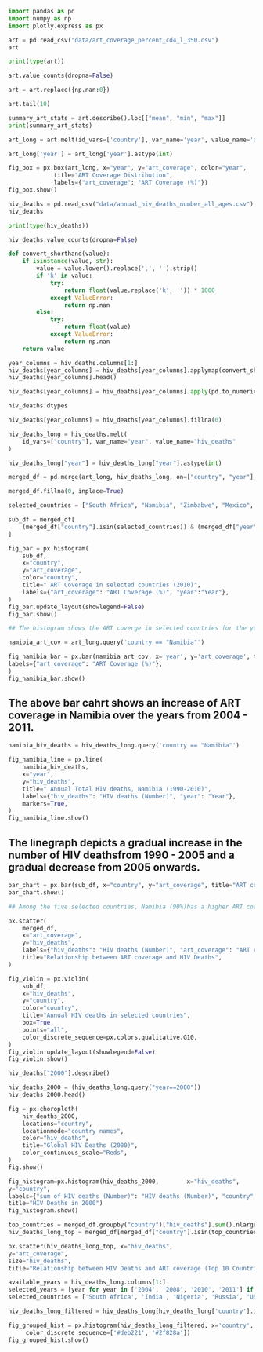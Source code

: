 

```python
import pandas as pd
import numpy as np
import plotly.express as px
```


```python
art = pd.read_csv("data/art_coverage_percent_cd4_l_350.csv")
art
```

```python
print(type(art))
```

```python
art.value_counts(dropna=False)
```

```python
art = art.replace({np.nan:0})
```

```python
art.tail(10)
```

```python
summary_art_stats = art.describe().loc[["mean", "min", "max"]]
print(summary_art_stats)
```


```python
art_long = art.melt(id_vars=['country'], var_name='year', value_name='art_coverage')
```

```python
art_long['year'] = art_long['year'].astype(int)
```

```python
fig_box = px.box(art_long, x="year", y="art_coverage", color="year",
             title="ART Coverage Distribution",
             labels={"art_coverage": "ART Coverage (%)"})
fig_box.show()
```

          
```python
hiv_deaths = pd.read_csv("data/annual_hiv_deaths_number_all_ages.csv")
hiv_deaths
```

```python
print(type(hiv_deaths))
```

```python
hiv_deaths.value_counts(dropna=False)
```

```python
def convert_shorthand(value):
    if isinstance(value, str):
        value = value.lower().replace(',', '').strip()
        if 'k' in value:
            try:
                return float(value.replace('k', '')) * 1000
            except ValueError:
                return np.nan
        else:
            try:
                return float(value)
            except ValueError:
                return np.nan
    return value
   ```

```python
year_columns = hiv_deaths.columns[1:]
hiv_deaths[year_columns] = hiv_deaths[year_columns].applymap(convert_shorthand)
hiv_deaths[year_columns].head()
```

```python
hiv_deaths[year_columns] = hiv_deaths[year_columns].apply(pd.to_numeric, errors='coerce')
```

```python
hiv_deaths.dtypes
```

```python
hiv_deaths[year_columns] = hiv_deaths[year_columns].fillna(0)
```

```python
hiv_deaths_long = hiv_deaths.melt(
    id_vars=["country"], var_name="year", value_name="hiv_deaths"
)
```

```python
hiv_deaths_long["year"] = hiv_deaths_long["year"].astype(int)
```

```python
merged_df = pd.merge(art_long, hiv_deaths_long, on=["country", "year"], how="inner")
```


```python
merged_df.fillna(0, inplace=True)
```

```python
selected_countries = ["South Africa", "Namibia", "Zimbabwe", "Mexico", "Nigeria"]
```

```python
sub_df = merged_df[
    (merged_df["country"].isin(selected_countries)) & (merged_df["year"] == 2010)
]
```

```python
fig_bar = px.histogram(
    sub_df,
    x="country",
    y="art_coverage",
    color="country",
    title=" ART Coverage in selected countries (2010)",
    labels={"art_coverage": "ART Coverage (%)", "year":"Year"},
)
fig_bar.update_layout(showlegend=False)
fig_bar.show()

## The histogram shows the ART coverge in selected countries for the year 2010, with Namibia having the highest coverage while Nigeria is the least with only about 30% coverage.
```
```python
namibia_art_cov = art_long.query('country == "Namibia"')
```

```python
fig_namibia_bar = px.bar(namibia_art_cov, x='year', y='art_coverage', title=" ART Coverage in Namibia per year",
labels={"art_coverage": "ART Coverage (%)"},
)
fig_namibia_bar.show()
```
## The above bar cahrt shows an increase of ART coverage in Namibia over the years from 2004 - 2011.

```python
namibia_hiv_deaths = hiv_deaths_long.query('country == "Namibia"')
```

```python
fig_namibia_line = px.line(
    namibia_hiv_deaths,
    x="year",
    y="hiv_deaths",
    title=" Annual Total HIV deaths, Namibia (1990-2010)",
    labels={"hiv_deaths": "HIV deaths (Number)", "year": "Year"},
    markers=True,
)
fig_namibia_line.show()
```
## The linegraph depicts a gradual increase in the number of HIV deathsfrom 1990 - 2005 and a gradual decrease from 2005 onwards.



```python
bar_chart = px.bar(sub_df, x="country", y="art_coverage", title="ART coverage in different countries (2010)")
bar_chart.show()

## Among the five selected countries, Namibia (90%)has a higher ART coverage followed by Mexico (79%). While NIgeria has the lowest ART coverage.

```


```python
px.scatter(
    merged_df,
    x="art_coverage",
    y="hiv_deaths",
    labels={"hiv_deaths": "HIV deaths (Number)", "art_coverage": "ART coverage (%)"},
    title="Relationship between ART coverage and HIV Deaths",
)
```
```python
fig_violin = px.violin(
    sub_df,
    x="hiv_deaths",
    y="country",
    color="country",
    title="Annual HIV deaths in selected countries",
    box=True,
    points="all",
    color_discrete_sequence=px.colors.qualitative.G10,
)
fig_violin.update_layout(showlegend=False)
fig_violin.show()
```

```python
hiv_deaths["2000"].describe()
```

```python
hiv_deaths_2000 = (hiv_deaths_long.query("year==2000"))
hiv_deaths_2000.head()
```

```python
fig = px.choropleth(
    hiv_deaths_2000, 
    locations="country",
    locationmode="country names",
    color="hiv_deaths",  
    title="Global HIV Deaths (2000)",
    color_continuous_scale="Reds",
)
fig.show()
```


```python
fig_histogram=px.histogram(hiv_deaths_2000,        x="hiv_deaths",
y="country",
labels={"sum of HIV deaths (Number)": "HIV deaths (Number)", "country": "Country"},
title="HIV Deaths in 2000")
fig_histogram.show()
```

```python
top_countries = merged_df.groupby("country")["hiv_deaths"].sum().nlargest(10).index
hiv_deaths_long_top = merged_df[merged_df["country"].isin(top_countries)]
```


```python
px.scatter(hiv_deaths_long_top, x="hiv_deaths", 
y="art_coverage", 
size="hiv_deaths",
title="Relationship between HIV Deaths and ART coverage (Top 10 Countries")
```


```python
available_years = hiv_deaths_long.columns[1:]
selected_years = [year for year in ['2004', '2008', '2010', '2011'] if year in available_years]
selected_countries = ['South Africa', 'India', 'Nigeria', 'Russia', 'USA']
```

```python
hiv_deaths_long_filtered = hiv_deaths_long[hiv_deaths_long['country'].isin(selected_countries)][['country'] + selected_years]
```

```python
fig_grouped_hist = px.histogram(hiv_deaths_long_filtered, x='country', color="country", barnorm="percent",title="Grouped Histogram of HIV Deaths by country", barmode='overlay',
     color_discrete_sequence=['#deb221', '#2f828a'])
fig_grouped_hist.show()

```
